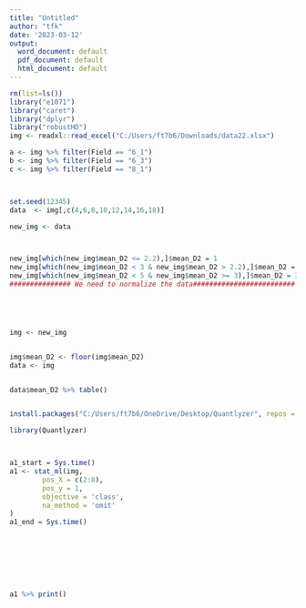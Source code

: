 ```yaml
---
title: "Untitled"
author: "tfk"
date: '2023-03-12'
output:
  word_document: default
  pdf_document: default
  html_document: default
---
```


```r

rm(list=ls())
library("e1071")
library("caret")
library("dplyr")
library("robustHD")
img <- readxl::read_excel("C:/Users/ft7b6/Downloads/data22.xlsx")

a <- img %>% filter(Field == "6_1")
b <- img %>% filter(Field == "6_3")
c <- img %>% filter(Field == "8_1")



set.seed(12345)
data  <- img[,c(4,6,8,10,12,14,16,18)]

new_img <- data



new_img[which(new_img$mean_D2 <= 2.2),]$mean_D2 = 1
new_img[which(new_img$mean_D2 < 3 & new_img$mean_D2 > 2.2),]$mean_D2 = 2
new_img[which(new_img$mean_D2 < 5 & new_img$mean_D2 >= 3),]$mean_D2 = 3
############### We need to normalize the data#########################





img <- new_img


img$mean_D2 <- floor(img$mean_D2)
data <- img


data$mean_D2 %>% table()


install.packages("C:/Users/ft7b6/OneDrive/Desktop/Quantlyzer", repos = NULL, type="source")

library(Quantlyzer)



a1_start = Sys.time()
a1 <- stat_ml(img,
        pos_X = c(2:8),
        pos_y = 1,
        objective = 'class',
        na_method = 'omit'
)
a1_end = Sys.time()








a1 %>% print()
```

